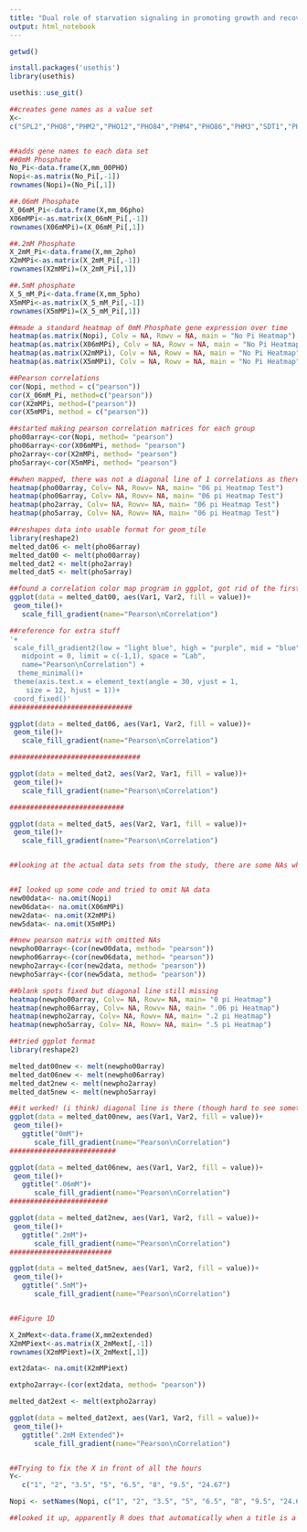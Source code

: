 ---
title: "Dual role of starvation signaling in promoting growth and recovery Data"
output: html_notebook
---
```{r}

getwd()

install.packages('usethis')
library(usethis)

usethis::use_git()

##creates gene names as a value set
X<-
c("SPL2","PHO8","PHM2","PHO12","PHO84","PHM4","PHO86","PHM3","SDT1","PHO81","ISC10","SNA3","YNL208W","PHM4","YLR346C", "PHO11","VIP1","PHO5","MAF1","PCA1","DUR3","PHM6","ATG19","PHM8","ICY1","PLC1","HPF1","GDE1","YBR287W","ATG22","KCS1","PHO89","DDP1")


##adds gene names to each data set
##0mM Phosphate
No_Pi<-data.frame(X,mm_00PHO)
Nopi<-as.matrix(No_Pi[,-1])
rownames(Nopi)=(No_Pi[,1])

##.06mM Phosphate
X_06mM_Pi<-data.frame(X,mm_06pho)
X06mMPi<-as.matrix(X_06mM_Pi[,-1])
rownames(X06mMPi)=(X_06mM_Pi[,1])

##.2mM Phosphate
X_2mM_Pi<-data.frame(X,mm_2pho)
X2mMPi<-as.matrix(X_2mM_Pi[,-1])
rownames(X2mMPi)=(X_2mM_Pi[,1])

##.5mM phosphate
X_5_mM_Pi<-data.frame(X,mm_5pho)
X5mMPi<-as.matrix(X_5_mM_Pi[,-1])
rownames(X5mMPi)=(X_5_mM_Pi[,1])

##made a standard heatmap of 0mM Phosphate gene expression over time
heatmap(as.matrix(Nopi), Colv = NA, Rowv = NA, main = "No Pi Heatmap")
heatmap(as.matrix(X06mMPi), Colv = NA, Rowv = NA, main = "No Pi Heatmap")
heatmap(as.matrix(X2mMPi), Colv = NA, Rowv = NA, main = "No Pi Heatmap")
heatmap(as.matrix(X5mMPi), Colv = NA, Rowv = NA, main = "No Pi Heatmap")

##Pearson correlations
cor(Nopi, method = c("pearson"))
cor(X_06mM_Pi, method=c("pearson"))
cor(X2mMPi, method=("pearson"))
cor(X5mMPi, method = c("pearson"))

##started making pearson correlation matrices for each group
pho00array<-cor(Nopi, method= "pearson")
pho06array<-cor(X06mMPi, method= "pearson")
pho2array<-cor(X2mMPi, method= "pearson")
pho5array<-cor(X5mMPi, method= "pearson")

##when mapped, there was not a diagonal line of 1 correlations as there should have been, and missing data points
heatmap(pho00array, Colv= NA, Rowv= NA, main= "06 pi Heatmap Test")
heatmap(pho06array, Colv= NA, Rowv= NA, main= "06 pi Heatmap Test")
heatmap(pho2array, Colv= NA, Rowv= NA, main= "06 pi Heatmap Test")
heatmap(pho5array, Colv= NA, Rowv= NA, main= "06 pi Heatmap Test")

##reshapes data into usable format for geom_tile
library(reshape2)
melted_dat06 <- melt(pho06array)
melted_dat00 <- melt(pho00array)
melted_dat2 <- melt(pho2array)
melted_dat5 <- melt(pho5array)

##found a correlation color map program in ggplot, got rid of the first problem, but there is still missing data points
ggplot(data = melted_dat00, aes(Var1, Var2, fill = value))+
 geom_tile()+
   scale_fill_gradient(name="Pearson\nCorrelation")

##reference for extra stuff
'+
 scale_fill_gradient2(low = "light blue", high = "purple", mid = "blue", 
   midpoint = 0, limit = c(-1,1), space = "Lab", 
   name="Pearson\nCorrelation") +
  theme_minimal()+ 
 theme(axis.text.x = element_text(angle = 30, vjust = 1, 
    size = 12, hjust = 1))+
 coord_fixed()'
##############################

ggplot(data = melted_dat06, aes(Var1, Var2, fill = value))+
 geom_tile()+
   scale_fill_gradient(name="Pearson\nCorrelation")

################################

ggplot(data = melted_dat2, aes(Var2, Var1, fill = value))+
 geom_tile()+
   scale_fill_gradient(name="Pearson\nCorrelation")

############################

ggplot(data = melted_dat5, aes(Var2, Var1, fill = value))+
 geom_tile()+
   scale_fill_gradient(name="Pearson\nCorrelation")


##looking at the actual data sets from the study, there are some NAs which are probably the problem- can't take the pearson correlation of missing data. If we change the NAs to an actual number the heatmap is fine, but that wouldn't work in the long run. Have not figured out a way to remove the NAs yet


##I looked up some code and tried to omit NA data
new00data<- na.omit(Nopi)
new06data<- na.omit(X06mMPi)
new2data<- na.omit(X2mMPi)
new5data<- na.omit(X5mMPi)

##new pearson matrix with omitted NAs
newpho00array<-(cor(new00data, method= "pearson"))
newpho06array<-(cor(new06data, method= "pearson"))
newpho2array<-(cor(new2data, method= "pearson"))
newpho5array<-(cor(new5data, method= "pearson"))

##blank spots fixed but diagonal line still missing
heatmap(newpho00array, Colv= NA, Rowv= NA, main= "0 pi Heatmap")
heatmap(newpho06array, Colv= NA, Rowv= NA, main= ".06 pi Heatmap")
heatmap(newpho2array, Colv= NA, Rowv= NA, main= ".2 pi Heatmap")
heatmap(newpho5array, Colv= NA, Rowv= NA, main= ".5 pi Heatmap")

##tried ggplot format
library(reshape2)

melted_dat00new <- melt(newpho00array)
melted_dat06new <- melt(newpho06array)
melted_dat2new <- melt(newpho2array)
melted_dat5new <- melt(newpho5array)

##it worked! (i think) diagonal line is there (though hard to see sometimes because of color scheme) and no missing data points
ggplot(data = melted_dat00new, aes(Var1, Var2, fill = value))+
 geom_tile()+
   ggtitle("0mM")+
      scale_fill_gradient(name="Pearson\nCorrelation")
##########################

ggplot(data = melted_dat06new, aes(Var1, Var2, fill = value))+
 geom_tile()+
   ggtitle(".06mM")+
      scale_fill_gradient(name="Pearson\nCorrelation")
########################

ggplot(data = melted_dat2new, aes(Var1, Var2, fill = value))+
 geom_tile()+
   ggtitle(".2mM")+
      scale_fill_gradient(name="Pearson\nCorrelation")
#########################

ggplot(data = melted_dat5new, aes(Var1, Var2, fill = value))+
 geom_tile()+
   ggtitle(".5mM")+
      scale_fill_gradient(name="Pearson\nCorrelation")


##Figure 1D

X_2mMext<-data.frame(X,mm2extended)
X2mMPiext<-as.matrix(X_2mMext[,-1])
rownames(X2mMPiext)=(X_2mMext[,1])

ext2data<- na.omit(X2mMPiext)

extpho2array<-(cor(ext2data, method= "pearson"))

melted_dat2ext <- melt(extpho2array)

ggplot(data = melted_dat2ext, aes(Var1, Var2, fill = value))+
 geom_tile()+
   ggtitle(".2mM Extended")+
      scale_fill_gradient(name="Pearson\nCorrelation")


##Trying to fix the X in front of all the hours
Y<-
   c("1", "2", "3.5", "5", "6.5", "8", "9.5", "24.67")

Nopi <- setNames(Nopi, c("1", "2", "3.5", "5", "6.5", "8", "9.5", "24.67"))

##looked it up, apparently R does that automatically when a title is a number, can only fix this by adding a character in front

```

